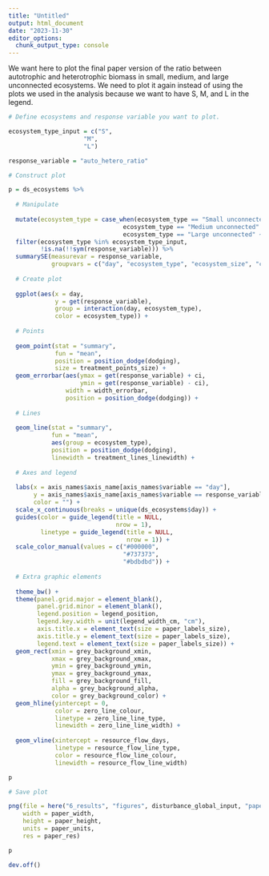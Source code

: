 ```yaml
---
title: "Untitled"
output: html_document
date: "2023-11-30"
editor_options: 
  chunk_output_type: console
---
```


We want here to plot the final paper version of the ratio between autotrophic and heterotrophic biomass in small, medium, and large unconnected ecosystems. We need to plot it again instead of using the plots we used in the analysis because we want to have S, M, and L in the legend.

```r

# Define ecosystems and response variable you want to plot.

ecosystem_type_input = c("S",
                     "M",
                     "L")

response_variable = "auto_hetero_ratio"
```

```r

# Construct plot

p = ds_ecosystems %>%
  
  # Manipulate
  
  mutate(ecosystem_type = case_when(ecosystem_type == "Small unconnected" ~ "S",
                                ecosystem_type == "Medium unconnected" ~ "M",
                                ecosystem_type == "Large unconnected" ~ "L")) %>%
  filter(ecosystem_type %in% ecosystem_type_input,
         !is.na(!!sym(response_variable))) %>%
  summarySE(measurevar = response_variable,
            groupvars = c("day", "ecosystem_type", "ecosystem_size", "connection")) %>%
  
  # Create plot
  
  ggplot(aes(x = day,
             y = get(response_variable),
             group = interaction(day, ecosystem_type),
             color = ecosystem_type)) +
  
  # Points
  
  geom_point(stat = "summary",
             fun = "mean",
             position = position_dodge(dodging),
             size = treatment_points_size) +
  geom_errorbar(aes(ymax = get(response_variable) + ci,
                    ymin = get(response_variable) - ci),
                width = width_errorbar,
                position = position_dodge(dodging)) +
  
  # Lines
  
  geom_line(stat = "summary",
            fun = "mean",
            aes(group = ecosystem_type),
            position = position_dodge(dodging),
            linewidth = treatment_lines_linewidth) +
  
  # Axes and legend
  
  labs(x = axis_names$axis_name[axis_names$variable == "day"],
       y = axis_names$axis_name[axis_names$variable == response_variable],
       color = "") +
  scale_x_continuous(breaks = unique(ds_ecosystems$day)) +
  guides(color = guide_legend(title = NULL,
                              nrow = 1),
         linetype = guide_legend(title = NULL,
                                 nrow = 1)) +
  scale_color_manual(values = c("#000000",
                                "#737373",
                                "#bdbdbd")) +
  
  # Extra graphic elements
  
  theme_bw() +
  theme(panel.grid.major = element_blank(),
        panel.grid.minor = element_blank(),
        legend.position = legend_position,
        legend.key.width = unit(legend_width_cm, "cm"),
        axis.title.x = element_text(size = paper_labels_size),
        axis.title.y = element_text(size = paper_labels_size),
        legend.text = element_text(size = paper_labels_size)) +
  geom_rect(xmin = grey_background_xmin, 
            xmax = grey_background_xmax,
            ymin = grey_background_ymin, 
            ymax = grey_background_ymax, 
            fill = grey_background_fill, 
            alpha = grey_background_alpha,
            color = grey_background_color) + 
  geom_hline(yintercept = 0,
             color = zero_line_colour,
             linetype = zero_line_line_type,
             linewidth = zero_line_line_width) +
  
  geom_vline(xintercept = resource_flow_days,
             linetype = resource_flow_line_type,
             color = resource_flow_line_colour,
             linewidth = resource_flow_line_width)

p
```

```r

# Save plot

png(file = here("6_results", "figures", disturbance_global_input, "paper", "ecosystem_auto_heterotrophic_ratio.png"),
    width = paper_width,
    height = paper_height,
    units = paper_units,
    res = paper_res)

p

dev.off()
```